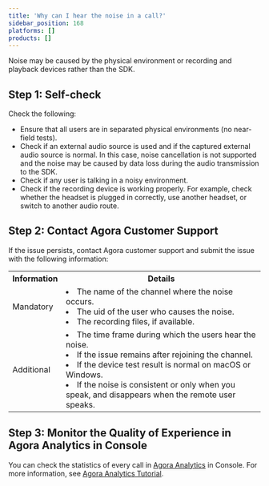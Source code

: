 ```yaml
---
title: 'Why can I hear the noise in a call?'
sidebar_position: 168
platforms: []
products: []
---
```



Noise may be caused by the physical environment or recording and playback devices rather than the SDK.

## Step 1: Self-check

Check the following:

- Ensure that all users are in separated physical environments (no near-field tests).
- Check if an external audio source is used and if the captured external audio source is normal. In this case, noise cancellation is not supported and the noise may be caused by data loss during the audio transmission to the SDK.
- Check if any user is talking in a noisy environment.
- Check if the recording device is working properly. For example, check whether the headset is plugged in correctly, use another headset, or switch to another audio route.

## Step 2: Contact Agora Customer Support

If the issue persists, contact Agora customer support and submit the issue with the following information:

<table>
  <tr>
    <th>Information</th>
    <th>Details</th>
  </tr>
  <tr>
    <td>Mandatory</td>
    <td>
      <li>The name of the channel where the noise occurs.</li>
      <li>The uid of the user who causes the noise.</li>
      <li>The recording files, if available.</li>
    </td>
  </tr>
  <tr>
    <td>Additional</td>
    <td>
      <li>The time frame during which the users hear the noise.</li>
      <li>If the issue remains after rejoining the channel.</li>
      <li>If the device test result is normal on macOS or Windows.</li>
      <li>
        If the noise is consistent or only when you speak, and disappears when
        the remote user speaks.
      </li>
    </td>
  </tr>
</table>

## Step 3: Monitor the Quality of Experience in Agora Analytics in Console

You can check the statistics of every call in [Agora Analytics](https://dashboard.agora.io/analytics/call/search) in Console. For more information, see [Agora Analytics Tutorial](https://dashboard.agora.io/analytics/call/tutorial?_ga=2.197716463.1125435494.1542623251-764614247.1539586349).
